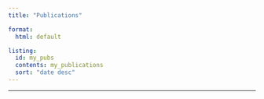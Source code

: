 ```yaml
---
title: "Publications"

format: 
  html: default

listing:
  id: my_pubs
  contents: my_publications
  sort: "date desc"
---
```


------------------------------------------------------------------------

::: {#my_pubs}
:::

